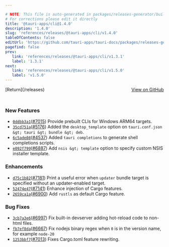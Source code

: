 ```yaml
---

# NOTE: This file is auto-generated in packages/releases-generator/build.ts
# For corrections please edit it directly
title: '@tauri-apps/cli@1.4.0'
description: '1.4.0'
slug: 'references/releases/@tauri-apps/cli/v1.4.0'
tableOfContents: false
editUrl: 'https://github.com/tauri-apps/tauri-docs/packages/releases-generator/build.ts'
pagefind: false
prev:
   link: 'references/releases/@tauri-apps/cli/v1.3.1'
   label: '1.3.1'
next:
   link: 'references/releases/@tauri-apps/cli/v1.5.0'
   label: 'v1.5.0'
---
```


<div style="margin-bottom:3rem; display: flex; justify-content: space-between; align-items: center"><span>[Return](/releases)</span><span><a href="https://github.com/tauri-apps/tauri/releases/tag/@tauri-apps/cli-v1.4.0">View on GitHub</a></span></div>

### New Features

- [`0ddbb3a1`](https://www.github.com/tauri-apps/tauri/commit/0ddbb3a1dc1961ba5c6c1a60081513c1380c8af1)([#7015](https://www.github.com/tauri-apps/tauri/pull/7015)) Provide prebuilt CLIs for Windows ARM64 targets.
- [`35cd751a`](https://www.github.com/tauri-apps/tauri/commit/35cd751adc6fef1f792696fa0cfb471b0bf99374)([#5176](https://www.github.com/tauri-apps/tauri/pull/5176)) Added the `desktop_template` option on `tauri.conf.json &gt; tauri &gt; bundle &gt; deb`.
- [`6c5ade08`](https://www.github.com/tauri-apps/tauri/commit/6c5ade08d97844bb685789d30e589400bbe3e04c)([#4537](https://www.github.com/tauri-apps/tauri/pull/4537)) Added `tauri completions` to generate shell completions scripts.
- [`e092f799`](https://www.github.com/tauri-apps/tauri/commit/e092f799469ff32c7d1595d0f07d06fd2dab5c29)([#6887](https://www.github.com/tauri-apps/tauri/pull/6887)) Add `nsis &gt; template` option to specify custom NSIS installer template.

### Enhancements

- [`d75c1b82`](https://www.github.com/tauri-apps/tauri/commit/d75c1b829bd96d9e3a672bcc79120597d5ada4a0)([#7181](https://www.github.com/tauri-apps/tauri/pull/7181)) Print a useful error when `updater` bundle target is specified without an updater-enabled target.
- [`52474e47`](https://www.github.com/tauri-apps/tauri/commit/52474e479d695865299d8c8d868fb98b99731020)([#7141](https://www.github.com/tauri-apps/tauri/pull/7141)) Enhance injection of Cargo features.
- [`2659ca1a`](https://www.github.com/tauri-apps/tauri/commit/2659ca1ab4799a5bda65c229c149e98bd01eb1ee)([#6900](https://www.github.com/tauri-apps/tauri/pull/6900)) Add `rustls` as default Cargo feature.

### Bug Fixes

- [`3cb7a3e6`](https://www.github.com/tauri-apps/tauri/commit/3cb7a3e642bb10ee90dc1d24daa48b8c8c15c9ce)([#6997](https://www.github.com/tauri-apps/tauri/pull/6997)) Fix built-in devserver adding hot-reload code to non-html files.
- [`fb7ef8da`](https://www.github.com/tauri-apps/tauri/commit/fb7ef8dacd9ade96976c84d22507782cdaf38acf)([#6667](https://www.github.com/tauri-apps/tauri/pull/6667)) Fix nodejs binary regex when `0` is in the version name, for example `node-20`
- [`1253bbf7`](https://www.github.com/tauri-apps/tauri/commit/1253bbf7ae11a87887e0b3bd98cc26dbb98c8130)([#7013](https://www.github.com/tauri-apps/tauri/pull/7013)) Fixes Cargo.toml feature rewriting.

